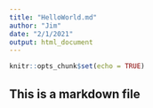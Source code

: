```yaml
---
title: "HelloWorld.md"
author: "Jim"
date: "2/1/2021"
output: html_document
---
```


```r
knitr::opts_chunk$set(echo = TRUE)
```

## This is a markdown file

